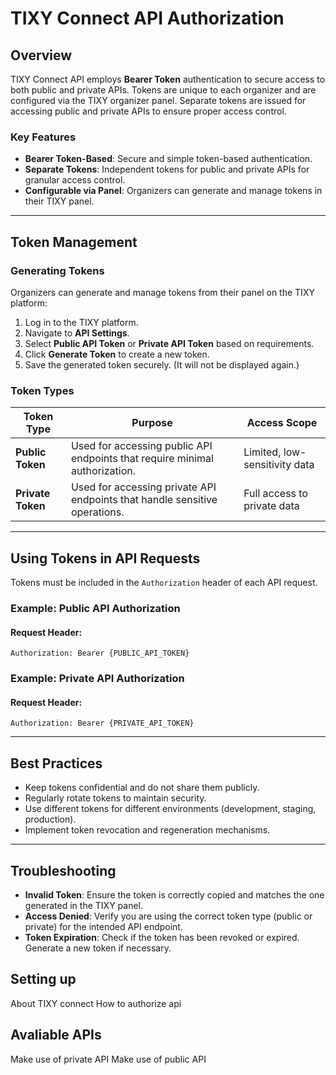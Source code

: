 # TIXY Connect API Authorization

## Overview

TIXY Connect API employs **Bearer Token** authentication to secure access to both public and private APIs. Tokens are unique to each organizer and are configured via the TIXY organizer panel. Separate tokens are issued for accessing public and private APIs to ensure proper access control.

### Key Features

- **Bearer Token-Based**: Secure and simple token-based authentication.
- **Separate Tokens**: Independent tokens for public and private APIs for granular access control.
- **Configurable via Panel**: Organizers can generate and manage tokens in their TIXY panel.

---

## Token Management

### Generating Tokens

Organizers can generate and manage tokens from their panel on the TIXY platform:

1. Log in to the TIXY platform.
2. Navigate to **API Settings**.
3. Select **Public API Token** or **Private API Token** based on requirements.
4. Click **Generate Token** to create a new token.
5. Save the generated token securely. (It will not be displayed again.)

### Token Types

| **Token Type**  | **Purpose**                                                                 | **Access Scope**              |
|------------------|-----------------------------------------------------------------------------|--------------------------------|
| **Public Token** | Used for accessing public API endpoints that require minimal authorization. | Limited, low-sensitivity data |
| **Private Token**| Used for accessing private API endpoints that handle sensitive operations. | Full access to private data   |

---

## Using Tokens in API Requests

Tokens must be included in the `Authorization` header of each API request.

### Example: Public API Authorization

#### Request Header:
```http
Authorization: Bearer {PUBLIC_API_TOKEN}
```

### Example: Private API Authorization

#### Request Header:
```http
Authorization: Bearer {PRIVATE_API_TOKEN}
```

---

## Best Practices

- Keep tokens confidential and do not share them publicly.
- Regularly rotate tokens to maintain security.
- Use different tokens for different environments (development, staging, production).
- Implement token revocation and regeneration mechanisms.

---

## Troubleshooting

- **Invalid Token**: Ensure the token is correctly copied and matches the one generated in the TIXY panel.
- **Access Denied**: Verify you are using the correct token type (public or private) for the intended API endpoint.
- **Token Expiration**: Check if the token has been revoked or expired. Generate a new token if necessary.

## Setting up



<CardGroup cols={2}>
  <Card
    title="About TIXY connect"
    icon="pen-to-square"
    href="/introduction"
  >
    About TIXY connect
  </Card>
  <Card
    title="Authorization"
    icon="users"
    href="/api-authorization"
  >
    How to authorize api
  </Card>
</CardGroup>

## Avaliable APIs



<CardGroup cols={2}>
  <Card
    title="Private API"
    icon="lock"
    href="/private_API_quickstart"
  >
    Make use of private API
  </Card>
  <Card
    title="Public API"
    icon="megaphone"
    href="/public_API_quickstart"
  >
    Make use of public API
  </Card>
  
</CardGroup>

